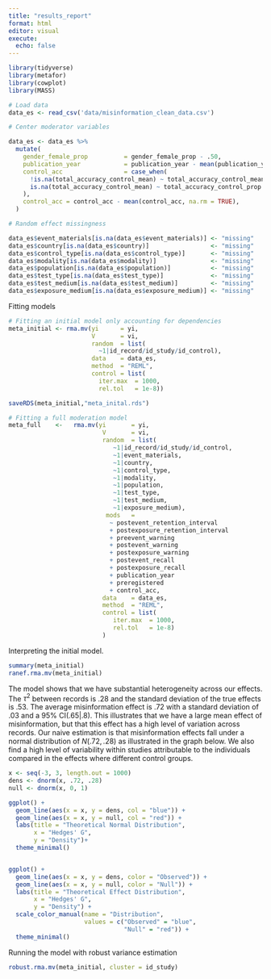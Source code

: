 ```yaml
---
title: "results_report"
format: html
editor: visual
execute: 
  echo: false
---
```


```r
library(tidyverse)
library(metafor)
library(cowplot)
library(MASS)

# Load data 
data_es <- read_csv('data/misinformation_clean_data.csv')

# Center moderator variables

data_es <- data_es %>% 
  mutate(
    gender_female_prop          = gender_female_prop - .50,
    publication_year            = publication_year - mean(publication_year, na.rm = TRUE),
    control_acc                 = case_when(
      !is.na(total_accuracy_control_mean) ~ total_accuracy_control_mean,
      is.na(total_accuracy_control_mean) ~ total_accuracy_control_prop
    ),
    control_acc = control_acc - mean(control_acc, na.rm = TRUE),
  )

# Random effect missingness

data_es$event_materials[is.na(data_es$event_materials)] <- "missing"
data_es$country[is.na(data_es$country)]                 <- "missing"
data_es$control_type[is.na(data_es$control_type)]       <- "missing"
data_es$modality[is.na(data_es$modality)]               <- "missing"
data_es$population[is.na(data_es$population)]           <- "missing"
data_es$test_type[is.na(data_es$test_type)]             <- "missing"
data_es$test_medium[is.na(data_es$test_medium)]         <- "missing"
data_es$exposure_medium[is.na(data_es$exposure_medium)] <- "missing"
```

Fitting models

```r
# Fitting an initial model only accounting for dependencies
meta_initial <- rma.mv(yi      = yi, 
                       V       = vi,
                       random  = list(
                         ~1|id_record/id_study/id_control),
                       data    = data_es,
                       method  = "REML", 
                       control = list(
                         iter.max  = 1000,
                         rel.tol   = 1e-8))

saveRDS(meta_initial,"meta_inital.rds")

# Fitting a full moderation model
meta_full    <-   rma.mv(yi       = yi, 
                          V       = vi,
                          random  = list(
                             ~1|id_record/id_study/id_control, 
                             ~1|event_materials,
                             ~1|country,
                             ~1|control_type,
                             ~1|modality,
                             ~1|population,
                             ~1|test_type,
                             ~1|test_medium, 
                             ~1|exposure_medium),
                           mods   = 
                            ~ postevent_retention_interval
                            + postexposure_retention_interval
                            + preevent_warning
                            + postevent_warning
                            + postexposure_warning
                            + postevent_recall
                            + postexposure_recall
                            + publication_year
                            + preregistered
                            + control_acc,
                          data    = data_es,
                          method  = "REML", 
                          control = list(
                             iter.max  = 1000,
                             rel.tol   = 1e-8)
                          )
```

Interpreting the initial model. 
```r
summary(meta_initial)
ranef.rma.mv(meta_initial)
```
The model shows that we have substantial heterogeneity across our effects. The $\tau^2$ between records is .28 and the standard deviation of the true effects is .53. The average misinformation effect is .72 with a standard deviation of .03 and a 95% CI(.65|.8). This illustrates that we have a large mean effect of misinformation, but that this effect has a high level of variation across records. Our naive estimation is that misinformation effects fall under a normal distribution of $N(.72, .28)$ as illustrated in the graph below. We also find a high level of variability within studies attributable to the individuals compared in the effects where different control groups.
```r
x <- seq(-3, 3, length.out = 1000)
dens <- dnorm(x, .72, .28)
null <- dnorm(x, 0, 1)

ggplot() +
  geom_line(aes(x = x, y = dens, col = "blue")) +
  geom_line(aes(x = x, y = null, col = "red")) +
  labs(title = "Theoretical Normal Distribution",
       x = "Hedges' G",
       y = "Density")+
  theme_minimal()


ggplot() +
  geom_line(aes(x = x, y = dens, color = "Observed")) +  
  geom_line(aes(x = x, y = null, color = "Null")) +  
  labs(title = "Theoretical Effect Distribution",
       x = "Hedges' G",
       y = "Density") +
  scale_color_manual(name = "Distribution",  
                     values = c("Observed" = "blue",
                                "Null" = "red")) +  
  theme_minimal()
```



Running the model with robust variance estimation

```r
robust.rma.mv(meta_initial, cluster = id_study)
```



